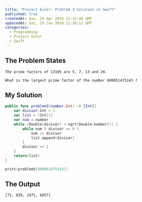 ```yaml
---
title: "Project Euler: Problem 3 Solution in Swift"
published: true
createdAt: Sun, 24 Apr 2016 11:31:48 GMT
updatedAt: Sat, 19 Jan 2019 11:30:12 GMT
categories:
  - Programming
  - Project Euler
  - Swift
---
```


## The Problem States

```text
The prime factors of 13195 are 5, 7, 13 and 29.

What is the largest prime factor of the number 600851475143 ?
```

## My Solution

```swift
public func problem3(number:Int) -> [Int]{
    var divisor:Int = 2
    var list = [Int]()
    var num = number
    while (Double(divisor) < sqrt(Double(number))) {
        while num % divisor == 0 {
            num /= divisor
            list.append(divisor)
        }
        divisor += 1
    }
    return(list)
}

print(problem3(600851475143))
```

## The Output

```text
[71, 839, 1471, 6857]
```
